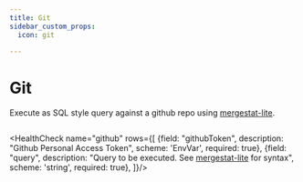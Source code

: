 ```yaml
---
title: Git
sidebar_custom_props:
  icon: git

---
```


# <Icon name="git" /> Git

<!-- Source: modules/canary-checker/api/v1/checks.go:829#GitProtocolCheck -->

<Standard />

Execute as SQL style query against a github repo using [mergestat-lite](https://github.com/mergestat/mergestat-lite).

```yaml file=<rootDir>/modules/canary-checker/fixtures/git/git_check_pass.yaml title='github-check.yaml'
```

<HealthCheck name="github" rows={[
  {field: "githubToken", description: "Github Personal Access Token", scheme: 'EnvVar', required: true},
  {field: "query", description: "Query to be executed. See [mergestat-lite](https://github.com/mergestat/mergestat-lite) for syntax", scheme: 'string', required: true},
]}/>
